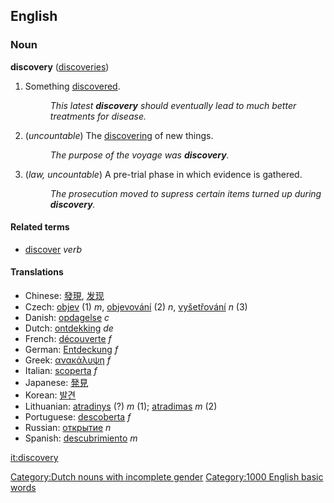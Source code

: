 == English ==
=== Noun ===
'''discovery''' ([[discoveries]])

# Something [[discover]]ed.
#: ''This latest '''discovery''' should eventually lead to much better treatments for disease.''
# (''uncountable'') The [[discover]]ing of new things.
#: ''The purpose of the voyage was '''discovery'''.''
# (''law, uncountable'') A pre-trial phase in which evidence is gathered.
#: ''The prosecution moved to supress certain items turned up during '''discovery'''.''

====Related terms====
*[[discover]] ''verb''

====Translations====
*Chinese: [[發現]], [[发现]]
*Czech: [[objev]] (1) ''m'', [[objevování]] (2) ''n'', [[vyšetřování]] ''n'' (3)
*Danish: [[opdagelse]] ''c''
*Dutch: [[ontdekking]] ''de'' [[Category:Dutch nouns with incomplete gender]]
*French: [[découverte]] ''f''
*German: [[Entdeckung]] ''f''
*Greek: [[ανακάλυψη]] ''f''
*Italian: [[scoperta]] ''f''
*Japanese: [[発見]]
*Korean: [[발견]]
*Lithuanian: [[atradinys]] (?) ''m'' (1); [[atradimas]] ''m'' (2)
*Portuguese: [[descoberta]] ''f''
*Russian: [[открытие]] ''n''
*Spanish: [[descubrimiento]] ''m''

[[Category:1000 English basic words]]
[[it:discovery]]